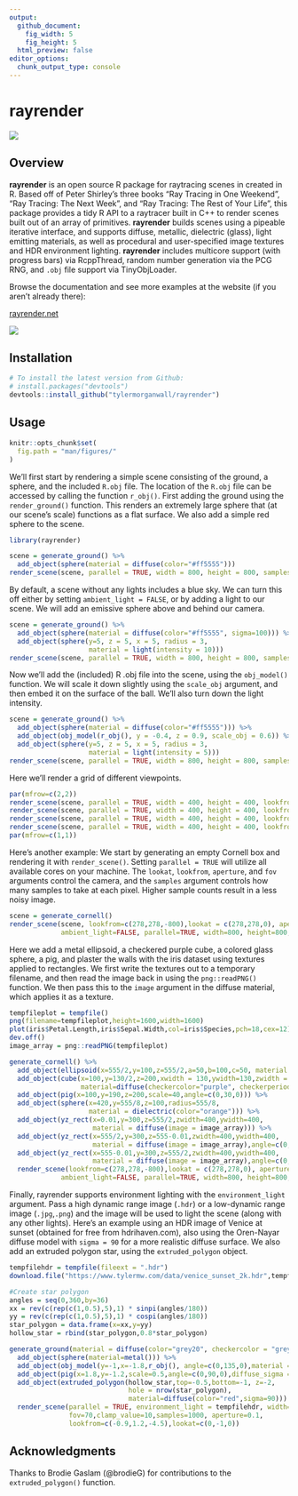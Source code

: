 ```yaml
---
output: 
  github_document:
    fig_width: 5
    fig_height: 5
  html_preview: false
editor_options: 
  chunk_output_type: console
---
```

rayrender
=========================================================

<img src="man/figures/swordsmall.gif" ></img>

Overview
--------

**rayrender** is an open source R package for raytracing scenes in created in R. Based off of Peter Shirley's three books "Ray Tracing in One Weekend", "Ray Tracing: The Next Week", and "Ray Tracing: The Rest of Your Life", this package provides a tidy R API to a raytracer built in C++ to render scenes built out of an array of primitives. **rayrender** builds scenes using a pipeable iterative interface, and supports diffuse, metallic, dielectric (glass), light emitting materials, as well as procedural and user-specified image textures and HDR environment lighting. **rayrender** includes multicore support (with progress bars) via RcppThread, random number generation via the PCG RNG, and `.obj` file support via TinyObjLoader.

Browse the documentation and see more examples at the website (if you aren't already there):

<a href="https://www.rayrender.net">rayrender.net</a>

<img src="man/figures/rayrendersmall.jpg" ></img>


Installation
------------

``` r
# To install the latest version from Github:
# install.packages("devtools")
devtools::install_github("tylermorganwall/rayrender")
```

Usage
-----

```r
knitr::opts_chunk$set(
  fig.path = "man/figures/"
)
```

We'll first start by rendering a simple scene consisting of the ground, a sphere, and the included `R.obj` file. The location of the `R.obj` file can be accessed by calling the function `r_obj()`. First adding the ground using the `render_ground()` function. This renders an extremely large sphere that (at our scene's scale) functions as a flat surface. We also add a simple red sphere to the scene.

```r
library(rayrender)

scene = generate_ground() %>%
  add_object(sphere(material = diffuse(color="#ff5555")))
render_scene(scene, parallel = TRUE, width = 800, height = 800, samples = 1000)
```

By default, a scene without any lights includes a blue sky. We can turn this off either by setting `ambient_light = FALSE`, or by adding a light to our scene. We will add an emissive sphere above and behind our camera.

```r
scene = generate_ground() %>%
  add_object(sphere(material = diffuse(color="#ff5555", sigma=100))) %>%
  add_object(sphere(y=5, z = 5, x = 5, radius = 3, 
                    material = light(intensity = 10))) 
render_scene(scene, parallel = TRUE, width = 800, height = 800, samples = 1000)
```

Now we'll add the (included) R .obj file into the scene, using the `obj_model()` function. We will scale it down slightly using the `scale_obj` argument, and then embed it on the surface of the ball. We'll also turn down the light intensity.

```r
scene = generate_ground() %>%
  add_object(sphere(material = diffuse(color="#ff5555"))) %>%
  add_object(obj_model(r_obj(), y = -0.4, z = 0.9, scale_obj = 0.6)) %>%
  add_object(sphere(y=5, z = 5, x = 5, radius = 3, 
                    material = light(intensity = 5))) 
render_scene(scene, parallel = TRUE, width = 800, height = 800, samples = 1000)
```

Here we'll render a grid of different viewpoints.

```r
par(mfrow=c(2,2))
render_scene(scene, parallel = TRUE, width = 400, height = 400, lookfrom = c(7,1,7), samples = 1000)
render_scene(scene, parallel = TRUE, width = 400, height = 400, lookfrom = c(0,7,7), samples = 1000)
render_scene(scene, parallel = TRUE, width = 400, height = 400, lookfrom = c(-7,0,-7), samples = 1000)
render_scene(scene, parallel = TRUE, width = 400, height = 400, lookfrom = c(-7,7,7), samples = 1000)
par(mfrow=c(1,1))
```

Here's another example: We start by generating an empty Cornell box and rendering it with `render_scene()`. Setting `parallel = TRUE` will utilize all available cores on your machine. The `lookat`, `lookfrom`, `aperture`, and `fov` arguments control the camera, and the `samples` argument controls how many samples to take at each pixel. Higher sample counts result in a less noisy image.

```r
scene = generate_cornell()
render_scene(scene, lookfrom=c(278,278,-800),lookat = c(278,278,0), aperture=0, fov=40, samples = 1000,
             ambient_light=FALSE, parallel=TRUE, width=800, height=800, clamp_value = 5)
```

Here we add a metal ellipsoid, a checkered purple cube, a colored glass sphere, a pig, and plaster the walls with the iris dataset using textures applied to rectangles. We first write the textures out to a temporary filename, and then read the image back in using the `png::readPNG()` function. We then pass this to the `image` argument in the diffuse material, which applies it as a texture.

```r
tempfileplot = tempfile()
png(filename=tempfileplot,height=1600,width=1600)
plot(iris$Petal.Length,iris$Sepal.Width,col=iris$Species,pch=18,cex=12)
dev.off()
image_array = png::readPNG(tempfileplot)

generate_cornell() %>%
  add_object(ellipsoid(x=555/2,y=100,z=555/2,a=50,b=100,c=50, material = metal(color="lightblue"))) %>%
  add_object(cube(x=100,y=130/2,z=200,xwidth = 130,ywidth=130,zwidth = 130,
                  material=diffuse(checkercolor="purple", checkerperiod = 30),angle=c(0,10,0))) %>%
  add_object(pig(x=100,y=190,z=200,scale=40,angle=c(0,30,0))) %>%
  add_object(sphere(x=420,y=555/8,z=100,radius=555/8,
                    material = dielectric(color="orange"))) %>%
  add_object(yz_rect(x=0.01,y=300,z=555/2,zwidth=400,ywidth=400,
                     material = diffuse(image = image_array))) %>%
  add_object(yz_rect(x=555/2,y=300,z=555-0.01,zwidth=400,ywidth=400,
                     material = diffuse(image = image_array),angle=c(0,90,0))) %>%
  add_object(yz_rect(x=555-0.01,y=300,z=555/2,zwidth=400,ywidth=400,
                     material = diffuse(image = image_array),angle=c(0,180,0))) %>%
  render_scene(lookfrom=c(278,278,-800),lookat = c(278,278,0), aperture=0, fov=40,  samples = 1000,
             ambient_light=FALSE, parallel=TRUE, width=800, height=800, clamp_value = 5)
```

Finally, rayrender supports environment lighting with the `environment_light` argument. Pass a high dynamic range image (`.hdr`) or a low-dynamic range image (`.jpg`,`.png`) and the image will be used to light the scene (along with any other lights). Here's an example using an HDR image of Venice at sunset (obtained for free from hdrihaven.com), also using the Oren-Nayar diffuse model with `sigma = 90` for a more realistic diffuse surface. We also add an extruded polygon star, using the `extruded_polygon` object.

```r
tempfilehdr = tempfile(fileext = ".hdr")
download.file("https://www.tylermw.com/data/venice_sunset_2k.hdr",tempfilehdr)

#Create star polygon
angles = seq(0,360,by=36)
xx = rev(c(rep(c(1,0.5),5),1) * sinpi(angles/180))
yy = rev(c(rep(c(1,0.5),5),1) * cospi(angles/180))
star_polygon = data.frame(x=xx,y=yy)
hollow_star = rbind(star_polygon,0.8*star_polygon)

generate_ground(material = diffuse(color="grey20", checkercolor = "grey50",sigma=90)) %>%
  add_object(sphere(material=metal())) %>%
  add_object(obj_model(y=-1,x=-1.8,r_obj(), angle=c(0,135,0),material = diffuse(sigma=90))) %>%
  add_object(pig(x=1.8,y=-1.2,scale=0.5,angle=c(0,90,0),diffuse_sigma = 90)) %>%
  add_object(extruded_polygon(hollow_star,top=-0.5,bottom=-1, z=-2,
                              hole = nrow(star_polygon),
                              material=diffuse(color="red",sigma=90))) %>%
  render_scene(parallel = TRUE, environment_light = tempfilehdr, width=800,height=800,
               fov=70,clamp_value=10,samples=1000, aperture=0.1,
               lookfrom=c(-0.9,1.2,-4.5),lookat=c(0,-1,0))

```

Acknowledgments 
--------

Thanks to Brodie Gaslam (@brodieG) for contributions to the `extruded_polygon()` function.